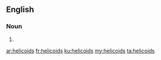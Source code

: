 ==English==

===Noun===
{{head|en}}

# {{plural of|helicoid}}

[[ar:helicoids]]
[[fr:helicoids]]
[[ku:helicoids]]
[[my:helicoids]]
[[ta:helicoids]]